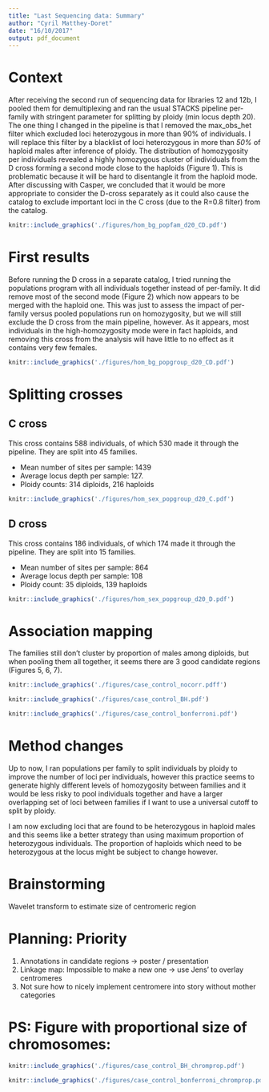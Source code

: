 ```yaml
---
title: "Last Sequencing data: Summary"
author: "Cyril Matthey-Doret"
date: "16/10/2017"
output: pdf_document
---
```


# Context

After receiving the second run of sequencing data for libraries 12 and 12b, I pooled them for demultiplexing and ran the usual STACKS pipeline per-family with stringent parameter for splitting by ploidy (min locus depth 20). The one thing I changed in the pipeline is that I removed the max_obs_het filter which excluded loci heterozygous in more than 90% of individuals. I will replace this filter by a blacklist of loci heterozygous in more than _50%_ of haploid males after inference of ploidy. The distribution of homozygosity per individuals revealed a highly homozygous cluster of individuals from the D cross forming a second mode close to the haploids (Figure 1). This is problematic because it will be hard to disentangle it from the haploid mode. After discussing with Casper, we concluded that it would be more appropriate to consider the D-cross separately as it could also cause the catalog to exclude important loci in the C cross (due to the R=0.8 filter) from the catalog.


```r
knitr::include_graphics('./figures/hom_bg_popfam_d20_CD.pdf')
```

# First results

Before running the D cross in a separate catalog, I tried running the populations program with all individuals together instead of per-family. It did remove most of the second mode (Figure 2) which now appears to be merged with the haploid one. This was just to assess the impact of per-family versus pooled populations run on homozygosity, but we will still exclude the D cross from the main pipeline, however. As it appears, most individuals in the high-homozygosity mode were in fact haploids, and removing this cross from the analysis will have little to no effect as it contains very few females.

```r
knitr::include_graphics('./figures/hom_bg_popgroup_d20_CD.pdf')
```

# Splitting crosses

## C cross
This cross contains 588 individuals, of which 530 made it through the pipeline. They are split into 45 families. 

*  Mean number of sites per sample: 1439
*  Average locus depth per sample: 127.
*  Ploidy counts: 314 diploids, 216 haploids

```r
knitr::include_graphics('./figures/hom_sex_popgroup_d20_C.pdf')
```

## D cross
This cross contains 186 individuals, of which 174 made it through the pipeline. They are split into 15 families. 

*  Mean number of sites per sample: 864
*  Average locus depth per sample: 108
*  Ploidy count: 35 diploids, 139 haploids

```r
knitr::include_graphics('./figures/hom_sex_popgroup_d20_D.pdf')
```

# Association mapping

The families still don't cluster by proportion of males among diploids, but when pooling them all together, it seems there are 3 good candidate regions (Figures 5, 6, 7).

```r
knitr::include_graphics('./figures/case_control_nocorr.pdff')
```

```r
knitr::include_graphics('./figures/case_control_BH.pdf')
```

```r
knitr::include_graphics('./figures/case_control_bonferroni.pdf')
```
# Method changes

Up to now, I ran populations per family to split individuals by ploidy to improve the number of loci per individuals, however this practice seems to generate highly different levels of homozygosity between families and it would be less risky to pool individuals together and have a larger overlapping set of loci between families if I want to use a universal cutoff to split by ploidy.

I am now excluding loci that are found to be heterozygous in haploid males and this seems like a better strategy than using maximum proportion of heterozygous individuals. The proportion of haploids which need to be heterozygous at the locus might be subject to change however.

# Brainstorming

Wavelet transform to estimate size of centromeric region

# Planning: Priority

1. Annotations in candidate regions -> poster / presentation
2. Linkage map: Impossible to make a new one -> use Jens' to overlay centromeres
3. Not sure how to nicely implement centromere into story without mother categories

# PS: Figure with proportional size of chromosomes:

```r
knitr::include_graphics('./figures/case_control_BH_chromprop.pdf')
```

```r
knitr::include_graphics('./figures/case_control_bonferroni_chromprop.pdf')
```